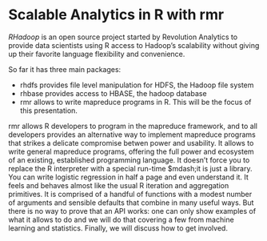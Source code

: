 # Scalable Analytics in R with rmr

*RHadoop* is an open source project started by Revolution Analytics to provide data scientists using R access to Hadoop’s scalability without giving up their favorite language flexibility and convenience.

So far it has three main packages:

* rhdfs provides file level manipulation for HDFS, the Hadoop file system
* rhbase provides access to HBASE, the hadoop database
* rmr allows to write mapreduce programs in R. This will be the focus of this presentation.

rmr allows R developers to program in the mapreduce framework, and to all developers provides an alternative way to implement mapreduce programs that strikes a delicate compromise betwen power and usability. It allows to write general mapreduce programs, offering the full power and ecosystem of an existing, established programming language. It doesn’t force you to replace the R interpreter with a special run-time $mdash;it is just a library. You can write logistic regression in half a page and even understand it. It feels and behaves almost like the usual R iteration and aggregation primitives. It is comprised of a handful of functions with a modest number of arguments and sensible defaults that combine in many useful ways. But there is no way to prove that an API works: one can only show examples of what it allows to do and we will do that covering a few from machine learning and statistics. Finally, we will discuss how to get involved.